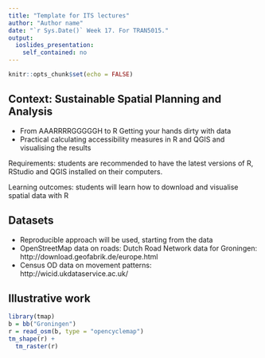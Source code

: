 ```yaml
---
title: "Template for ITS lectures"
author: "Author name"
date: "`r Sys.Date()` Week 17. For TRAN5015."
output: 
  ioslides_presentation: 
    self_contained: no
---
```


```r
knitr::opts_chunk$set(echo = FALSE)
```

## Context: Sustainable Spatial Planning and Analysis

- From AAARRRRGGGGGH to R Getting your hands dirty with data
- Practical calculating accessibility measures in R and QGIS and visualising the results

Requirements: students are recommended to have the latest versions of R, RStudio and QGIS installed on their computers.

Learning outcomes: students will learn how to download and visualise spatial data with R

## Datasets

- Reproducible approach will be used, starting from the data
- OpenStreetMap data on roads: Dutch Road Network data for Groningen: http://download.geofabrik.de/europe.html
- Census OD data on movement patterns: http://wicid.ukdataservice.ac.uk/

## Illustrative work

```r
library(tmap)
b = bb("Groningen")
r = read_osm(b, type = "opencyclemap")
tm_shape(r) +
  tm_raster(r)
```


